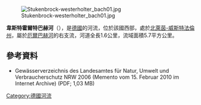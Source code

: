 {{Onesource|time=2020-08-13T04:43:34+00:00}}
{{Coord|51|54|40|N|8|39|5|E|display=title}}
[[Image:Stukenbrock-westerholter_bach01.jpg|right]]

'''韋斯特霍爾特巴赫河'''（{{lang-de|Westerholter Bach}}），是[[德國|德國]]的河流，位於該國西部，處於[[北萊茵-威斯特法倫州|北萊茵-威斯特法倫州]]，屬於[[厄爾巴赫河_(瓦珀爾巴赫河支流)|厄爾巴赫河]]的右支流，河道全長1.6公里，流域面積5.7平方公里。

==參考資料==
* Gewässerverzeichnis des Landesamtes für Natur, Umwelt und Verbraucherschutz NRW 2006 (Memento vom 15. Februar 2010 im Internet Archive) (PDF; 1,03 MB)

{{Germany-geo-stub}}
[[Category:德國河流|Category:德國河流]]